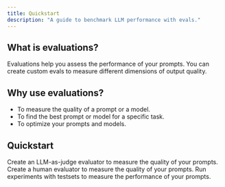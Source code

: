```yaml
---
title: Quickstart
description: "A guide to benchmark LLM performance with evals."
---
```


## What is evaluations?
Evaluations help you assess the performance of your prompts. You can create custom evals to measure different dimensions of output quality.

## Why use evaluations?
- To measure the quality of a prompt or a model.
- To find the best prompt or model for a specific task.
- To optimize your prompts and models.

## Quickstart

<CardGroup cols={2}>
<Card title="LLM-as-judge evaluator" href="../evaluation/llm-evals/llm-evaluator">
    Create an LLM-as-judge evaluator to measure the quality of your prompts.
</Card>
<Card title="Create a human evaluator" href="../evaluation/human-evals/human-evals-setup">
    Create a human evaluator to measure the quality of your prompts.
</Card>
<Card title="Run experiments with testsets" href="../evaluation/experiments/overview">
    Run experiments with testsets to measure the performance of your prompts.
</Card>
</CardGroup>

